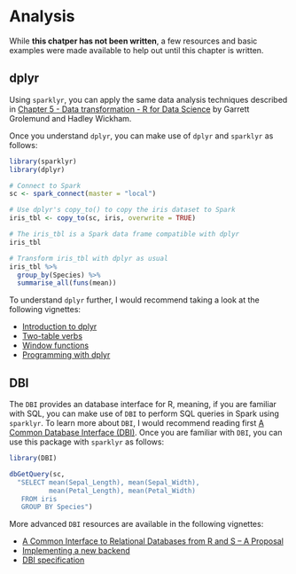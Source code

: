 # Analysis {#dplyr}

While **this chatper has not been written**, a few resources and basic examples were made available to help out until this chapter is written.

## dplyr

Using `sparklyr`, you can apply the same data analysis techniques described in [Chapter 5 - Data transformation - R for Data Science](http://r4ds.had.co.nz/transform.html) by Garrett Grolemund and Hadley Wickham. 

Once you understand `dplyr`, you can make use of `dplyr` and `sparklyr` as follows:

```r
library(sparklyr)
library(dplyr)

# Connect to Spark
sc <- spark_connect(master = "local")

# Use dplyr's copy_to() to copy the iris dataset to Spark
iris_tbl <- copy_to(sc, iris, overwrite = TRUE)

# The iris_tbl is a Spark data frame compatible with dplyr
iris_tbl
```

```r
# Transform iris_tbl with dplyr as usual
iris_tbl %>% 
  group_by(Species) %>% 
  summarise_all(funs(mean))
```

To understand `dplyr` further, I would recommend taking a look at the following vignettes:

- [Introduction to dplyr](https://cran.r-project.org/web/packages/dplyr/vignettes/dplyr.html)
- [Two-table verbs](https://cran.r-project.org/web/packages/dplyr/vignettes/two-table.html)
- [Window functions](https://cran.r-project.org/web/packages/dplyr/vignettes/window-functions.html)
- [Programming with dplyr](https://cran.r-project.org/web/packages/dplyr/vignettes/programming.html)

## DBI

The `DBI` provides an database interface for R, meaning, if you are familiar with SQL, you can make use of `DBI` to perform SQL queries in Spark using `sparklyr`. To learn more about `DBI`, I would recommend reading first [A Common Database Interface (DBI)](https://cran.r-project.org/web/packages/DBI/vignettes/DBI-1.html). Once you are familiar with `DBI`, you can use this package with `sparklyr` as follows:

```r
library(DBI)

dbGetQuery(sc,
  "SELECT mean(Sepal_Length), mean(Sepal_Width), 
          mean(Petal_Length), mean(Petal_Width)
   FROM iris
   GROUP BY Species")
```

More advanced `DBI` resources are available in the following vignettes:

- [A Common Interface to Relational Databases from R and S – A Proposal](https://cran.r-project.org/web/packages/DBI/vignettes/DBI-proposal.html)
- [Implementing a new backend](https://cran.r-project.org/web/packages/DBI/vignettes/backend.html)
- [DBI specification](https://cran.r-project.org/web/packages/DBI/vignettes/spec.html)
